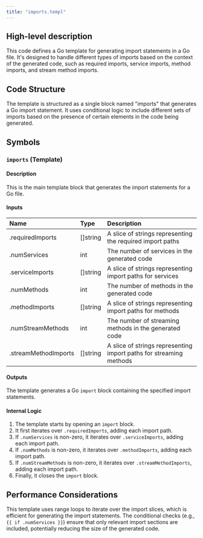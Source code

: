 ```yaml
---
title: "imports.templ"
---
```


## High-level description
This code defines a Go template for generating import statements in a Go file. It's designed to handle different types of imports based on the context of the generated code, such as required imports, service imports, method imports, and stream method imports.

## Code Structure
The template is structured as a single block named "imports" that generates a Go import statement. It uses conditional logic to include different sets of imports based on the presence of certain elements in the code being generated.

## Symbols

### `imports` (Template)
#### Description
This is the main template block that generates the import statements for a Go file.

#### Inputs
| Name | Type | Description |
|:-----|:-----|:------------|
| .requiredImports | []string | A slice of strings representing the required import paths |
| .numServices | int | The number of services in the generated code |
| .serviceImports | []string | A slice of strings representing import paths for services |
| .numMethods | int | The number of methods in the generated code |
| .methodImports | []string | A slice of strings representing import paths for methods |
| .numStreamMethods | int | The number of streaming methods in the generated code |
| .streamMethodImports | []string | A slice of strings representing import paths for streaming methods |

#### Outputs
The template generates a Go `import` block containing the specified import statements.

#### Internal Logic
1. The template starts by opening an `import` block.
2. It first iterates over `.requiredImports`, adding each import path.
3. If `.numServices` is non-zero, it iterates over `.serviceImports`, adding each import path.
4. If `.numMethods` is non-zero, it iterates over `.methodImports`, adding each import path.
5. If `.numStreamMethods` is non-zero, it iterates over `.streamMethodImports`, adding each import path.
6. Finally, it closes the `import` block.

## Performance Considerations
This template uses range loops to iterate over the import slices, which is efficient for generating the import statements. The conditional checks (e.g., `{{ if .numServices }}`) ensure that only relevant import sections are included, potentially reducing the size of the generated code.